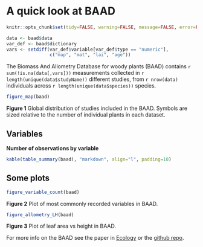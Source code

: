 # A quick look at BAAD

```r
knitr::opts_chunk$set(tidy=FALSE, warning=FALSE, message=FALSE, error=FALSE, fig.cap="")

data <- baad$data
var_def <- baad$dictionary
vars <- setdiff(var_def$variable[var_def$type == "numeric"],
                c("map", "mat", "lai", "age"))
```
The Biomass And Allometry Database for woody plants (BAAD) contains `r sum(!is.na(data[,vars]))` measurements collected in `r length(unique(data$studyName))` different studies, from `r nrow(data)` individuals across `r length(unique(data$species))` species.


```r
figure_map(baad)
```

**Figure 1** Global distribution of studies included in the BAAD. Symbols are sized relative to the number of individual plants in each dataset.

## Variables

**Number of observations by variable**

```r

kable(table_summary(baad), "markdown", align="l", padding=10)
```

## Some plots


```r
figure_variable_count(baad)
```

**Figure 2** Plot of most commonly recorded variables in BAAD.


```r
figure_allometry_LH(baad)
```

**Figure 3** Plot of leaf area vs height in BAAD.

For more info on the BAAD see the paper in [Ecology]() or the [github repo](https://github.com/dfalster/baad).
